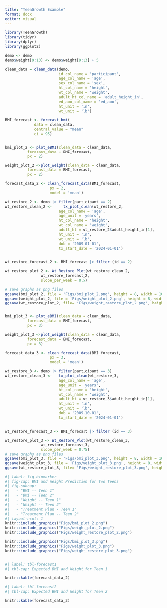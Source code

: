 ```yaml
---
title: "TeenGrowth Example"
format: docx
editor: visual
---
```


```r
library(TeenGrowth)
library(tidyr)
library(dplyr)
library(ggplot2)

demo <- demo
demo$weight[9:13] <- demo$weight[9:13] + 5

clean_data = clean_data(demo,
                        id_col_name = 'participant', 
                        age_col_name = 'age',
                        sex_col_name = 'sex',
                        ht_col_name = 'height',
                        wt_col_name = 'weight',
                        adult_ht_col_name = 'adult_height_in', 
                        ed_aoo_col_name = 'ed_aoo', 
                        ht_unit = 'in', 
                        wt_unit = 'lb')

BMI_forecast <- forecast_bmi(
             data = clean_data, 
             central_value = "mean",
             ci = 95)



```

```r
bmi_plot_2 <- plot_eBMI(clean_data = clean_data, 
          forecast_data = BMI_forecast, 
          px = 2)

weight_plot_2 <-plot_weight(clean_data = clean_data, 
          forecast_data = BMI_forecast, 
          px = 2)

forecast_data_2 <- clean_forecast_data(BMI_forecast, 
                    px = 2, 
                    model = 'mean')

wt_restore_2 <- demo |> filter(participant == 2)
wt_restore_clean_2 <-     tx_plot_clean(wt_restore_2,
                        age_col_name = 'age',
                        age_unit = 'years',
                        ht_col_name = 'height',
                        wt_col_name = 'weight',
                        adult_ht = wt_restore_2$adult_height_in[1],
                        ht_unit = 'in', 
                        wt_unit = 'lb', 
                        dob = '2009-01-01', 
                        tx_start_date = '2024-01-01')

  
wt_restore_forecast_2 <- BMI_forecast |> filter (id == 2)

wt_restore_plot_2 <- Wt_Restore_Plot(wt_restore_clean_2, 
                wt_restore_forecast_2, 
                slope_per_week = 0.5)

# save graphs as png files
ggsave(bmi_plot_2, file = 'Figs/bmi_plot_2.png', height = 8, width = 10)
ggsave(weight_plot_2, file = 'Figs/weight_plot_2.png', height = 8, width = 10)
ggsave(wt_restore_plot_2, file= 'Figs/weight_restore_plot_2.png', height = 8, width = 10)


bmi_plot_3 <- plot_eBMI(clean_data = clean_data, 
          forecast_data = BMI_forecast, 
          px = 3)

weight_plot_3 <-plot_weight(clean_data = clean_data, 
          forecast_data = BMI_forecast, 
          px = 3)

forecast_data_3 <- clean_forecast_data(BMI_forecast, 
                    px = 3, 
                    model = 'mean')

wt_restore_3 <- demo |> filter(participant == 3)
wt_restore_clean_3 <-   tx_plot_clean(wt_restore_3,
                        age_col_name = 'age',
                        age_unit = 'years',
                        ht_col_name = 'height',
                        wt_col_name = 'weight',
                        adult_ht = wt_restore_3$adult_height_in[1],
                        ht_unit = 'in', 
                        wt_unit = 'lb', 
                        dob = '2009-10-01', 
                        tx_start_date = '2024-01-01')

  
wt_restore_forecast_3 <- BMI_forecast |> filter (id == 3)

wt_restore_plot_3 <- Wt_Restore_Plot(wt_restore_clean_3, 
                wt_restore_forecast_3, 
                slope_per_week = 0.75)
# save graphs as png files
ggsave(bmi_plot_3, file = 'Figs/bmi_plot_3.png', height = 8, width = 10)
ggsave(weight_plot_3, file = 'Figs/weight_plot_3.png', height = 8, width = 10)
ggsave(wt_restore_plot_3, file= 'Figs/weight_restore_plot_3.png', height = 8, width = 10)

```

```r
#| label: fig-biomarker
#| fig-cap: BMI and Weight Prediction for Two Teens
#| fig-subcap:
#|   - "BMI -- Teen 1"
#|   - "BMI -- Teen 2"
#|   - "Weight -- Teen 1"
#|   - "Weight -- Teen 2"
#|   - "Treatment Plan - Teen 1" 
#|   - "Treatment Plan -- Teen 2"
#| layout-ncol: 1
knitr::include_graphics("Figs/bmi_plot_2.png")
knitr::include_graphics("Figs/weight_plot_2.png")
knitr::include_graphics("Figs/weight_restore_plot_2.png")

knitr::include_graphics("Figs/bmi_plot_3.png")
knitr::include_graphics("Figs/weight_plot_3.png")
knitr::include_graphics("Figs/weight_restore_plot_3.png")



```

```r
#| label: tbl-forecast1
#| tbl-cap: Expected BMI and Weight for Teen 1

knitr::kable(forecast_data_2)

```

```r
#| label: tbl-forecast2
#| tbl-cap: Expected BMI and Weight for Teen 2

knitr::kable(forecast_data_3)
```
